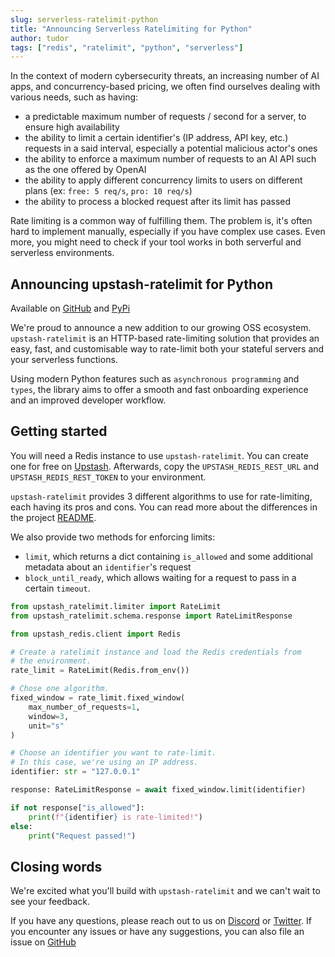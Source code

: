 ```yaml
---
slug: serverless-ratelimit-python
title: "Announcing Serverless Ratelimiting for Python"
author: tudor
tags: ["redis", "ratelimit", "python", "serverless"]
---
```

In the context of modern cybersecurity threats,  an increasing number of AI apps, and concurrency-based pricing, we often find ourselves dealing with various needs, such as having:
- a predictable maximum number of requests / second for a server, to ensure high availability
- the ability to limit a certain identifier's (IP address, API key, etc.) requests in a said interval, especially a potential malicious actor's ones
- the ability to enforce a maximum number of requests to an AI API such as the one offered by OpenAI
- the ability to apply different concurrency limits to users on different plans (ex: `free: 5 req/s`, `pro: 10 req/s`)
- the ability to process a blocked request after its limit has passed

Rate limiting is a common way of fulfilling them.  The problem is, it's often hard to implement manually, especially if you have complex use cases. Even more, you might need to check if your tool works in both serverful and serverless environments.

## Announcing upstash-ratelimit for Python
Available on [GitHub](https://github.com/upstash/ratelimit-python) and [PyPi](TODO)

We're proud to announce a new addition to our growing OSS ecosystem. 
`upstash-ratelimit` is an HTTP-based rate-limiting solution that provides an easy, fast, and customisable way to rate-limit both your stateful servers and your serverless functions.

Using modern Python features such as `asynchronous programming` and `types`, the library aims to offer a smooth and fast onboarding experience and an improved developer workflow.

## Getting started

You will need a Redis instance to use `upstash-ratelimit`. You can create one for free on [Upstash](https://console.upstash.com/new?true).
Afterwards, copy the `UPSTASH_REDIS_REST_URL` and `UPSTASH_REDIS_REST_TOKEN` to your environment.


`upstash-ratelimit` provides 3 different algorithms to use for rate-limiting, each having its pros and cons. You can read more about the differences in the project [README](https://github.com/upstash/ratelimit-python).

We also provide two methods for enforcing limits:
- `limit`, which returns a dict containing `is_allowed` and some additional metadata about an `identifier`'s request
- `block_until_ready`, which allows waiting for a request to pass in a certain `timeout`.

```python
from upstash_ratelimit.limiter import RateLimit
from upstash_ratelimit.schema.response import RateLimitResponse

from upstash_redis.client import Redis

# Create a ratelimit instance and load the Redis credentials from 
# the environment.
rate_limit = RateLimit(Redis.from_env()) 

# Chose one algorithm.
fixed_window = rate_limit.fixed_window(
    max_number_of_requests=1,
    window=3,
    unit="s"
)

# Choose an identifier you want to rate-limit.
# In this case, we're using an IP address.
identifier: str = "127.0.0.1" 

response: RateLimitResponse = await fixed_window.limit(identifier)

if not response["is_allowed"]:
    print(f"{identifier} is rate-limited!")
else:
    print("Request passed!")
```



## Closing words

We're excited what you'll build with `upstash-ratelimit` and we can't wait to see your feedback.

If you have any questions, please reach out to us on [Discord](https://upstash.com/discord) or [Twitter](https://twitter.com/upstash). 
If you encounter any issues or have any suggestions, you can also file an issue on [GitHub](https://github.com/upstash/ratelimit-python)
